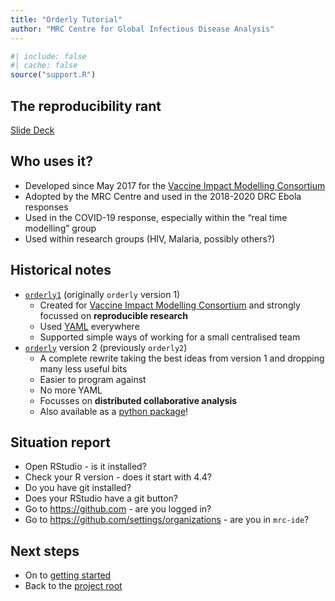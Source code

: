 ```yaml
---
title: "Orderly Tutorial"
author: "MRC Centre for Global Infectious Disease Analysis"
---
```


```r
#| include: false
#| cache: false
source("support.R")
```

## The reproducibility rant

[Slide Deck](https://docs.google.com/presentation/d/1Hj82bIQOLx78lOcPP_SwCMsw3nakwvubjlbCAS6OR_A/present?usp=sharing){preview-link="false"}

## Who uses it?

- Developed since May 2017 for the [Vaccine Impact Modelling Consortium](https://www.vaccineimpact.org/)
- Adopted by the MRC Centre and used in the 2018-2020 DRC Ebola responses
- Used in the COVID-19 response, especially within the "real time modelling" group
- Used within research groups (HIV, Malaria, possibly others?)

## Historical notes {.smaller}

* [`orderly1`](https://vimc.github.io/orderly1) (originally `orderly` version 1)
  - Created for [Vaccine Impact Modelling Consortium](https://www.vaccineimpact.org/) and strongly focussed on **reproducible research**
  - Used [YAML](https://en.wikipedia.org/wiki/YAML) everywhere
  - Supported simple ways of working for a small centralised team
* [`orderly`](https://mrc-ide.github.io/orderly) version 2 (previously `orderly2`)
  - A complete rewrite taking the best ideas from version 1 and dropping many less useful bits
  - Easier to program against
  - No more YAML
  - Focusses on **distributed collaborative analysis**
  - Also available as a [python package](https://pypi.org/project/pyorderly/)!

## Situation report

* Open RStudio - is it installed?
* Check your R version - does it start with 4.4?
* Do you have git installed?
* Does your RStudio have a git button?
* Go to <https://github.com> - are you logged in?
* Go to <https://github.com/settings/organizations> - are you in `mrc-ide`?

## Next steps

* On to [getting started](getting-started.html)
* Back to the [project root](..)
